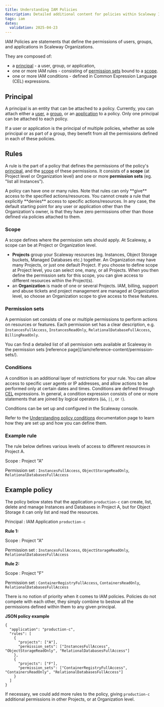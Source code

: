 ```yaml
---
title: Understanding IAM Policies
description: Detailed additional content for policies within Scaleway IAM.
tags: iam
dates:
  validation: 2025-04-23
---
```



IAM Policies are statements that define the permissions of users, groups, and applications in Scaleway Organizations.

They are composed of:

- a [principal](#principal) - a user, group, or application,
- one or more IAM rules - consisting of [permission sets](#permission-sets) bound to a [scope](#scope).
- one or more IAM conditions - defined in Common Expression Language (CEL) expressions.

## Principal

A principal is an entity that can be attached to a policy. Currently, you can attach either a [user](/iam/reference-content/users-groups-and-applications/#users), a [group](/iam/reference-content/users-groups-and-applications/#groups), or an [application](/iam/reference-content/users-groups-and-applications/#applications) to a policy. Only one principal can be attached to each policy.

<Message type="tip">
  If a user or application is the principal of multiple policies, whether as sole principal or as part of a group, they benefit from all the permissions defined in each of these policies.
</Message>

## Rules

A rule is the part of a policy that defines the permissions of the policy's [principal](/iam/concepts/#principal), and the [scope](/iam/concepts/#scope) of these permissions. It consists of a **scope** (at Project level or Organization level) and one or more **permission sets** (eg. "list all Instances").

<Lightbox image={image} alt="" />

<Message type="note">
  A policy can have one or many rules. Note that rules can only **give** access to the specified actions/resources. You cannot create a rule that explicitly **denies** access to specific actions/resources. In any case, the default starting point for any user or application other than the Organization's owner, is that they have zero permissions other than those defined via policies attached to them.
</Message>

### Scope

A scope defines where the permission sets should apply. At Scaleway, a scope can be at Project or Organization level.

  - **Projects** group your Scaleway resources (eg. Instances, Object Storage buckets, Managed Databases etc.) together. An Organization may have many Projects, or just one default Project. If you choose to define scope at Project level, you can select one, many, or all Projects. When you then define the permission sets for this scope, you can give access to different resources within the Project(s).
  - an **Organization** is made of one or several Projects. IAM, billing, support and abuse tickets and project management are managed at Organization level, so choose an Organization scope to give access to these features.

### Permission sets

A permission set consists of one or multiple permissions to perform actions on resources or features. Each permission set has a clear description, e.g. `InstancesFullAccess`, `InstancesReadOnly`, `RelationalDatabaseFullAccess`, `BillingReadOnly`.

<Message type="note">
  You can find a detailed list of all permission sets available at Scaleway in the permission sets [reference page](/iam/reference-content/permission-sets/).
</Message>

### Conditions

A condition is an additional layer of restrictions for your rule. You can allow access to specific user agents or IP addresses, and allow actions to be performed only at certain dates and times. Conditions are defined through [CEL](#common-expression-language-cel) expressions. In general, a condition expression consists of one or more statements that are joined by logical operators (`&&`, `||`, or `!`).

Conditions can be set up and configured in the Scaleway console.

Refer to the [Understanding policy conditions](/iam/reference-content/understanding-policy-conditions) documentation page to learn how they are set up and how you can define them.

### Example rule

The rule below defines various levels of access to different resources in Project A.

Scope
: Project "A"

Permission set
: `InstancesFullAccess`, `ObjectStorageReadOnly`, `RelationalDatabasesFullAccess`

## Example policy

The policy below states that the application `production-c` can create, list, delete and manage Instances and Databases in Project A, but for Object Storage it can only list and read the resources.

Principal
: IAM Application `production-c`

**Rule 1:**

Scope
: Project "A"

Permission set
: `InstancesFullAccess`, `ObjectStorageReadOnly`, `RelationalDatabasesFullAccess`

**Rule 2:**

Scope
: Project "F"

Permission set
: `ContainerRegistryFullAccess`, `ContainersReadOnly`, `RelationalDatabasesFullAccess`

<Message type="note">
  There is no notion of priority when it comes to IAM policies. Policies do not compete with each other, they simply combine to bestow all the permissions defined within them to any given principal.
</Message>

**JSON policy example**

```
{
  "application": "production-c",
  "rules": [
    {
      "projects": ["A"],
      "permission_sets": ["InstancesFullAccess", "ObjectStorageReadOnly", "RelationalDatabasesFullAccess"]
    },
    {
      "projects": ["F"],
      "permission_sets": ["ContainerRegistryFullAccess", "ContainersReadOnly", "RelationalDatabasesFullAccess"]
    }
  ]
}
```

If necessary, we could add more rules to the policy, giving `production-c` additional permissions in other Projects, or at Organization level.



